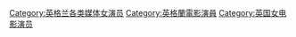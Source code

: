 [[Category:英格兰各类媒体女演员|Category:英格兰各类媒体女演员]]
[[Category:英格蘭電影演員|Category:英格蘭電影演員]]
[[Category:英国女电影演员|Category:英国女电影演员]]